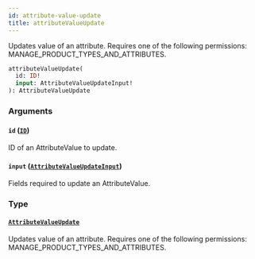 ```yaml
---
id: attribute-value-update
title: attributeValueUpdate
---
```



Updates value of an attribute. Requires one of the following permissions: MANAGE_PRODUCT_TYPES_AND_ATTRIBUTES.

```graphql
attributeValueUpdate(
  id: ID!
  input: AttributeValueUpdateInput!
): AttributeValueUpdate
```


### Arguments

#### `id` ([`ID`](../../../developer/api-reference/scalars/id))

ID of an AttributeValue to update.


#### `input` ([`AttributeValueUpdateInput`](../../../developer/api-reference/inputs/attribute-value-update-input))

Fields required to update an AttributeValue.


### Type

#### [`AttributeValueUpdate`](../../../developer/api-reference/objects/attribute-value-update) 

Updates value of an attribute. Requires one of the following permissions: MANAGE_PRODUCT_TYPES_AND_ATTRIBUTES.




